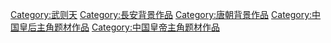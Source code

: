 [[Category:武则天|Category:武则天]]
[[Category:長安背景作品|Category:長安背景作品]]
[[Category:唐朝背景作品|Category:唐朝背景作品]]
[[Category:中国皇后主角题材作品|Category:中国皇后主角题材作品]]
[[Category:中国皇帝主角题材作品|Category:中国皇帝主角题材作品]]